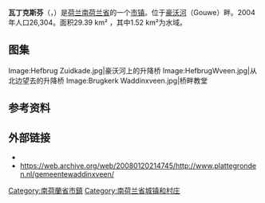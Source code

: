 {{noteTA|G1=荷兰地名}}
{{Infobox settlement
<!-- See Template:Infobox settlement for additional fields and descriptions -->
<!-- Name and transliteration -->
| name                    = 瓦丁克斯芬
| native_name             = Waddinxveen
| settlement_type         = [[市镇_(荷兰)|市镇]]
<!-- Images, nickname, motto -->
| image_skyline           = HefbrugWveen.jpg
| image_alt               = 
| image_caption           = [[豪沃河|豪沃河]]上的升降桥
| image_flag              = Vlag waddinxveen.svg
| flag_size               = 100x67px
| flag_alt                = 
| image_shield            = Coat of arms of Waddinxveen.svg
| shield_size             = 100x80px
| shield_alt              = 
<!-- Maps, coordinates -->
| image_map               = Map - NL - Municipality code 0627 (2009).svg
| map_alt                 = Highlighted position of Waddinxveen in a municipal map of South Holland
| map_caption             = 瓦丁克斯芬在南荷兰省的位置
| coordinates             = {{coord|52|3|N|4|39|E|region:NL|display=inline,title}}
| coordinates_footnotes   = 
| subdivision_type        = [[世界政區索引|国家]]
| subdivision_name        = {{NL}}
| subdivision_type1       = [[荷蘭省份|省份]]
| subdivision_name1       = [[南荷兰省|南荷兰省]]
| government_footnotes    = <ref name="mayor_now">{{cite web
 |url          = http://www.waddinxveen.nl/bestuur-en-organisatie/samenstelling-college_41261/
 |title        = Samenstelling college
 |trans-title  = Members of the board
 |language     = nl
 |publisher    = Gemeente Waddinxveen
 |access-date  = 26 August 2013
 |url-status   = yes
 |archive-url  = https://web.archive.org/web/20131104130956/http://www.waddinxveen.nl/bestuur-en-organisatie/samenstelling-college_41261/
 |archive-date = 2013-11-04
}}</ref>
| governing_body          = 市议会
| leader_party            = [[改革政治黨|SGP]]
| leader_title            = 市长
| leader_name             = [[Evert_Jan_Nieuwenhuis|Evert Jan Nieuwenhuis]]
<!-- Geographic information -->
| unit_pref               = Metric
<!-- ALL fields with measurements have automatic unit conversion -->
<!-- for references: use <ref> tags -->
| area_footnotes          = <ref>{{Dutch municipality total area|dataref}}</ref>
<!-- square kilometers -->
| area_total_km2          = {{Dutch municipality total area|Waddinxveen}}
| area_land_km2           = {{Dutch municipality land area|Waddinxveen}}
| area_water_km2          = {{Dutch municipality water area|Waddinxveen}}
| elevation_footnotes     = <ref name="AHN">{{cite web
 |url = http://www.ahn.nl/postcodetool
 |title = Postcodetool for 2741HR
 |language = nl
 |author = <!--Staff writer(s); no by-line.-->
 |work = Actueel Hoogtebestand Nederland
 |publisher = Het Waterschapshuis
 |access-date = 26 August 2013
 |archive-date = 2018-12-25
 |archive-url = https://web.archive.org/web/20181225040555/http://www.ahn.nl/postcodetool%0A
 |dead-url = no
 }}</ref>
| elevation_m             = −2
| elevation_max_footnotes = <!-- for references: use <ref> tags -->
| elevation_max_m         =
| elevation_min_footnotes = <!-- for references: use <ref> tags -->
| elevation_min_m         =
<!-- Population, demographics -->
| population_footnotes    = <ref>{{Dutch municipality population|dataref}}</ref>
| population_total        = {{Dutch municipality population|Waddinxveen}}
| population_as_of        = {{MONTHNAME|{{Dutch municipality population|popbasemonth}}}} {{Dutch municipality population|popbaseyear}}
| population_density_km2  = {{Dutch municipality population density|Waddinxveen}} <!-- For automatic calculation: auto-->
| population_demonym      = Waddinxvener
<!-- Other information -->
| timezone1               = [[欧洲中部时间|CET]]
| utc_offset1             = +1
| timezone1_DST           = [[欧洲中部夏令时间|CEST]]
| utc_offset1_DST         = +2
| postal_code_type        = 邮政编码
| postal_code             = 2740–2743
| area_code_type          = 电话区号
| area_code               = 0182
| website                 = {{URL|1=http://www.waddinxveen.nl}}
| footnotes               =
}}

'''瓦丁克斯芬'''（{{lang-nl|Waddinxveen}}，{{IPA-nl|ˌʋɑdɪŋksˈveːn|lang|Nl-Waddinxveen.ogg}}）是[[荷兰|荷兰]][[南荷兰省|南荷兰省]]的一个[[市镇_(荷兰)|市镇]]。位于[[豪沃河|豪沃河]]（Gouwe）畔。2004年人口26,304。面积29.39 km² ，其中1.52 km²为水域。

== 图集 ==

<gallery>
Image:Hefbrug Zuidkade.jpg|豪沃河上的升降桥
Image:HefbrugWveen.jpg|从北边望去的升降桥
Image:Brugkerk Waddinxveen.jpg|桥畔教堂
</gallery>

== 参考资料 ==
{{Reflist}}

== 外部链接 ==
*{{Official website|http://www.waddinxveen.nl}}
*https://web.archive.org/web/20080120214745/http://www.plattegronden.nl/gemeentewaddinxveen/

{{South Holland Province}}

[[Category:南荷蘭省市鎮|Category:南荷蘭省市鎮]]
[[Category:南荷兰省城镇和村庄|Category:南荷兰省城镇和村庄]]
